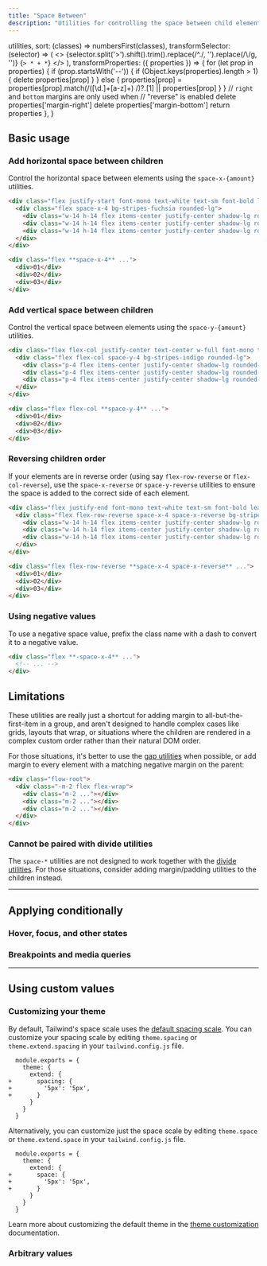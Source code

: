 ```yaml
---
title: "Space Between"
description: "Utilities for controlling the space between child elements."
---
```



  utilities,
  sort: (classes) => numbersFirst(classes),
  transformSelector: (selector) => (
    <>
      {selector.split('>').shift().trim().replace(/^\./, '').replace(/\\/g, '')} <span className="ml-1 text-purple-300">{`> * + *`}</span>
    </>
  ),
  transformProperties: ({ properties }) => {
    for (let prop in properties) {
      if (prop.startsWith('--')) {
        if (Object.keys(properties).length > 1) {
          delete properties[prop]
        }
      } else {
        properties[prop] = properties[prop].match(/([\d.]+[a-z]+) /)?.[1] || properties[prop]
      }
    }
    // `right` and `bottom` margins are only used when
    // "reverse" is enabled
    delete properties['margin-right']
    delete properties['margin-bottom']
    return properties
  },
}

## Basic usage

### Add horizontal space between children

Control the horizontal space between elements using the `space-x-{amount}` utilities.

```html {{ example: true }}
<div class="flex justify-start font-mono text-white text-sm font-bold leading-6">
  <div class="flex space-x-4 bg-stripes-fuchsia rounded-lg">
    <div class="w-14 h-14 flex items-center justify-center shadow-lg rounded-lg bg-fuchsia-500">01</div>
    <div class="w-14 h-14 flex items-center justify-center shadow-lg rounded-lg bg-fuchsia-500">02</div>
    <div class="w-14 h-14 flex items-center justify-center shadow-lg rounded-lg bg-fuchsia-500">03</div>
  </div>
</div>
```

```html
<div class="flex **space-x-4** ...">
  <div>01</div>
  <div>02</div>
  <div>03</div>
</div>
```

### Add vertical space between children

Control the vertical space between elements using the `space-y-{amount}` utilities.

```html {{ example: true }}
<div class="flex flex-col justify-center text-center w-full font-mono text-white text-sm font-bold leading-6">
  <div class="flex flex-col space-y-4 bg-stripes-indigo rounded-lg">
    <div class="p-4 flex items-center justify-center shadow-lg rounded-lg bg-indigo-500">01</div>
    <div class="p-4 flex items-center justify-center shadow-lg rounded-lg bg-indigo-500">02</div>
    <div class="p-4 flex items-center justify-center shadow-lg rounded-lg bg-indigo-500">03</div>
  </div>
</div>
```

```html
<div class="flex flex-col **space-y-4** ...">
  <div>01</div>
  <div>02</div>
  <div>03</div>
</div>
```

### Reversing children order

If your elements are in reverse order (using say `flex-row-reverse` or `flex-col-reverse`), use the `space-x-reverse` or `space-y-reverse` utilities to ensure the space is added to the correct side of each element.

```html {{ example: true }}
<div class="flex justify-end font-mono text-white text-sm font-bold leading-6">
  <div class="flex flex-row-reverse space-x-4 space-x-reverse bg-stripes-cyan rounded-lg">
    <div class="w-14 h-14 flex items-center justify-center shadow-lg rounded-lg bg-cyan-500">01</div>
    <div class="w-14 h-14 flex items-center justify-center shadow-lg rounded-lg bg-cyan-500">02</div>
    <div class="w-14 h-14 flex items-center justify-center shadow-lg rounded-lg bg-cyan-500">03</div>
  </div>
</div>
```

```html
<div class="flex flex-row-reverse **space-x-4 space-x-reverse** ...">
  <div>01</div>
  <div>02</div>
  <div>03</div>
</div>
```

### Using negative values

To use a negative space value, prefix the class name with a dash to convert it to a negative value.

```html
<div class="flex **-space-x-4** ...">
  <!-- ... -->
</div>
```

## Limitations

These utilities are really just a shortcut for adding margin to all-but-the-first-item in a group, and aren't designed to handle complex cases like grids, layouts that wrap, or situations where the children are rendered in a complex custom order rather than their natural DOM order.

For those situations, it's better to use the [gap utilities](https://tailwindcss.com/docs/gap) when possible, or add margin to every element with a matching negative margin on the parent:

```html
<div class="flow-root">
  <div class="-m-2 flex flex-wrap">
    <div class="m-2 ..."></div>
    <div class="m-2 ..."></div>
    <div class="m-2 ..."></div>
  </div>
</div>
```

### Cannot be paired with divide utilities

The `space-*` utilities are not designed to work together with the [divide utilities](https://tailwindcss.com/docs/divide-width). For those situations, consider adding margin/padding utilities to the children instead.

---

## <Heading ignore>Applying conditionally</Heading>

### <Heading ignore>Hover, focus, and other states</Heading>

<HoverFocusAndOtherStates defaultClass="flex space-x-2" featuredClass="space-x-8" />

### <Heading ignore>Breakpoints and media queries</Heading>

<BreakpointsAndMediaQueries defaultClass="flex space-x-2" featuredClass="space-x-8" />

---

## Using custom values

### Customizing your theme

By default, Tailwind's space scale uses the [default spacing scale](/docs/customizing-spacing). You can customize your spacing scale by editing `theme.spacing` or `theme.extend.spacing` in your `tailwind.config.js` file.

```diff-js {{ filename: 'tailwind.config.js' }}
  module.exports = {
    theme: {
      extend: {
+       spacing: {
+         '5px': '5px',
+       }
      }
    }
  }
```

Alternatively, you can customize just the space scale by editing `theme.space` or `theme.extend.space` in your `tailwind.config.js` file.

```diff-js {{ filename: 'tailwind.config.js' }}
  module.exports = {
    theme: {
      extend: {
+       space: {
+         '5px': '5px',
+       }
      }
    }
  }
```

Learn more about customizing the default theme in the [theme customization](/docs/theme#customizing-the-default-theme) documentation.

### Arbitrary values

<ArbitraryValues property="space-{x|y}" featuredClass="space-y-[5px]" />
